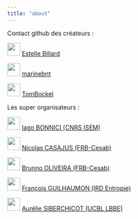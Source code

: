 ```yaml
---
title: "about"
---
```


Contact github des créateurs :\

![](data/logo_github.png){width="30"} [Estelle Billard](https://github.com/Esbillard)\

![](data/logo_github.png){width="30"} [marinebnt](https://github.com/marinebnt)

![](data/logo_github.png){width="30"} [TomBockel](https://github.com/TomBockel)

Les super organisateurs :\

![](data/logo_github.png){width="30"} [Iago BONNICI (CNRS ISEM)](https://github.com/iago-lito)

![](data/logo_github.png){width="30"} [Nicolas CASAJUS (FRB-Cesab)](https://github.com/ahasverus)

![](data/logo_github.png){width="30"} [Brunno OLIVEIRA (FRB-Cesab)]()

![](data/logo_github.png){width="30"} [François GUILHAUMON (IRD Entropie)](https://github.com/fguilhaumon)

![](data/logo_github.png){width="30"} [Aurélie SIBERCHICOT (UCBL LBBE)]()
